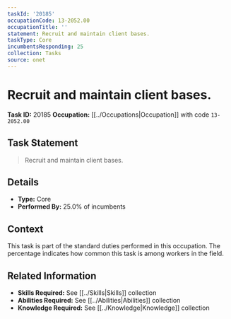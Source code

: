 ```yaml
---
taskId: '20185'
occupationCode: 13-2052.00
occupationTitle: ''
statement: Recruit and maintain client bases.
taskType: Core
incumbentsResponding: 25
collection: Tasks
source: onet
---
```

# Recruit and maintain client bases.

**Task ID:** 20185
**Occupation:** [[../Occupations|Occupation]] with code `13-2052.00`

## Task Statement

> Recruit and maintain client bases.

## Details

- **Type:** Core
- **Performed By:** 25.0% of incumbents

## Context

This task is part of the standard duties performed in this occupation. The percentage indicates how common this task is among workers in the field.

## Related Information

- **Skills Required:** See [[../Skills|Skills]] collection
- **Abilities Required:** See [[../Abilities|Abilities]] collection
- **Knowledge Required:** See [[../Knowledge|Knowledge]] collection
